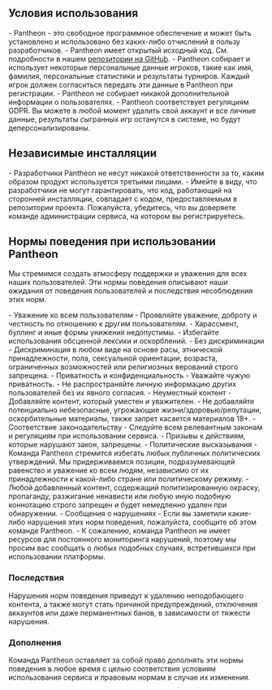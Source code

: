 
<Meta title='Нормы поведения при использовании Pantheon'
      description='Нормы поведения при использовании Mahjong Pantheon' />

## Условия использования

<section className='sparseList'>
- Pantheon - это свободное программное обеспечение и может быть установлено и использовано без каких-либо отчислений в пользу разработчиков.
- Pantheon имеет открытый исходный код. См. подробности в нашем <a href='https://github.com/MahjongPantheon/pantheon/' target='_blank'>репозитории на GitHub</a>.
- Pantheon собирает и использует некоторые персональные данные игроков, такие как имя, фамилия, персональные статистики и результаты турниров. Каждый игрок должен согласиться передать эти данные в Pantheon при регистрации.
- Pantheon не собирает никакой дополнительной информации о пользователях.
- Pantheon соответствует регуляциям GDPR. Вы можете в любой момент удалить свой аккаунт и все личные данные,
  результаты сыгранных игр останутся в системе, но будут деперсонализированы.
</section>

## Независимые инсталляции

<section className='sparseList'>
- Разработчики Pantheon не несут никакой ответственности за то, каким образом продукт используется третьими лицами.
- Имейте в виду, что разработчики не могут гарантировать, что код, работающий на сторонней инсталляции, совпадает с
  кодом, предоставляемым в репозитории проекта. Пожалуйста, убедитесь, что вы доверяете команде администрации сервиса,
  на котором вы регистрируетесь.
</section>

## Нормы поведения при использовании Pantheon

Мы стремимся создать атмосферу поддержки и уважения для всех наших пользователей. Эти нормы поведения описывают
наши ожидания от поведения пользователей и последствия несоблюдения этих норм.

<section className='sparseList'>
- Уважение ко всем пользователям
  - Проявляйте уважение, доброту и честность по отношению к другим пользователям.
  - Харассмент, буллинг и иные формы унижения недопустимы.
  - Избегайте использования обсценной лексики и оскорблений.
- Без дискриминации
  - Дискриминация в любом виде на основе расы, этнической принадлежности, пола, сексуальной ориентации, возраста,
    ограниченных возможностей или религиозных верований строго запрещена.
- Приватность и конфиденциальность
  - Уважайте чужую приватность.
  - Не распространяйте личную информацию других пользователей без их явного согласия.
- Неуместный контент
  - Добавляйте контент, который уместен и уважителен.
  - Не добавляйте потенциально небезопасные, угрожающие жизни/здоровью/репутации, оскорбительные материалы, также запрет
    касается материалов 18+.
- Соответствие законодательству
  - Следуйте всем релевантным законам и регуляциям при использовании сервиса.
  - Призывы к действиям, которые нарушают закон, запрещены.
- Политические высказывания
  - Команда Pantheon стремится избегать любых публичных политических утверждений. Мы придерживаемся позиции,
    подразумевающей равенство и уважение ко всем людям, независимо от их принадлежности к какой-либо стране
    или политическому режиму.
  - Любой добавленный контент, содержащий политизированную окраску, пропаганду, разжигание ненависти или любую иную
    подобную коннотацию строго запрещен и будет немедленно удален при обнаружении.
- Сообщения о нарушениях
  - Если вы заметили какие-либо нарушения этих норм поведения, пожалуйста, сообщите об этом команде Pantheon.
  - К сожалению, команда Pantheon не имеет ресурсов для постоянного мониторинга нарушений, поэтому мы просим вас
    сообщать о любых подобных случаях, встретившихся при использовании платформы.
</section>

### Последствия

Нарушения норм поведения приведут к удалению неподобающего контента, а также могут стать причиной предупреждений,
отключения аккаунтов или даже перманентных банов, в зависимости от тяжести нарушения.

### Дополнения

Команда Pantheon оставляет за собой право дополнять эти нормы поведения в любое время с целью соответствия условиям
использования сервиса и правовым нормам в случае их изменения.

